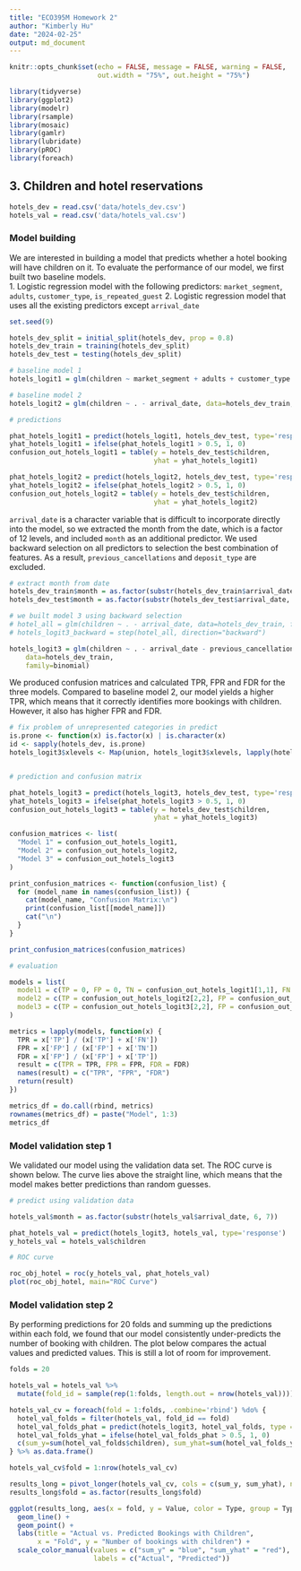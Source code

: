 ```yaml
---
title: "ECO395M Homework 2"
author: "Kimberly Hu"
date: "2024-02-25"
output: md_document
---
```


```r
knitr::opts_chunk$set(echo = FALSE, message = FALSE, warning = FALSE,
                      out.width = "75%", out.height = "75%")
```

```r
library(tidyverse)
library(ggplot2)
library(modelr)
library(rsample)
library(mosaic)
library(gamlr)
library(lubridate)
library(pROC)
library(foreach)

```


## 3. Children and hotel reservations

```r

hotels_dev = read.csv('data/hotels_dev.csv')
hotels_val = read.csv('data/hotels_val.csv')

```

### Model building

We are interested in building a model that predicts whether a hotel booking will have children on it. To evaluate the performance of our model, we first built two baseline models.  
1. Logistic regression model with the following predictors: `market_segment`, `adults`, `customer_type`, `is_repeated_guest`
2. Logistic regression model that uses all the existing predictors except `arrival_date`

```r

set.seed(9)

hotels_dev_split = initial_split(hotels_dev, prop = 0.8)
hotels_dev_train = training(hotels_dev_split)
hotels_dev_test = testing(hotels_dev_split)

# baseline model 1
hotels_logit1 = glm(children ~ market_segment + adults + customer_type + is_repeated_guest, data=hotels_dev_train, family=binomial)

# baseline model 2
hotels_logit2 = glm(children ~ . - arrival_date, data=hotels_dev_train, family=binomial)

# predictions

phat_hotels_logit1 = predict(hotels_logit1, hotels_dev_test, type='response')
yhat_hotels_logit1 = ifelse(phat_hotels_logit1 > 0.5, 1, 0)
confusion_out_hotels_logit1 = table(y = hotels_dev_test$children,
                                    yhat = yhat_hotels_logit1)

phat_hotels_logit2 = predict(hotels_logit2, hotels_dev_test, type='response')
yhat_hotels_logit2 = ifelse(phat_hotels_logit2 > 0.5, 1, 0)
confusion_out_hotels_logit2 = table(y = hotels_dev_test$children,
                                    yhat = yhat_hotels_logit2)

```

`arrival_date` is a character variable that is difficult to incorporate directly into the model, so we extracted the month from the date, which is a factor of 12 levels, and included `month` as an additional predictor. We used backward selection on all predictors to selection the best combination of features. As a result, `previous_cancellations` and `deposit_type` are excluded.  

```r

# extract month from date
hotels_dev_train$month = as.factor(substr(hotels_dev_train$arrival_date, 6, 7))
hotels_dev_test$month = as.factor(substr(hotels_dev_test$arrival_date, 6, 7))

# we built model 3 using backward selection
# hotel_all = glm(children ~ . - arrival_date, data=hotels_dev_train, family=binomial)
# hotels_logit3_backward = step(hotel_all, direction="backward")

hotels_logit3 = glm(children ~ . - arrival_date - previous_cancellations - deposit_type, 
    data=hotels_dev_train, 
    family=binomial)

```

We produced confusion matrices and calculated TPR, FPR and FDR for the three models. Compared to baseline model 2, our model yields a higher TPR, which means that it correctly identifies more bookings with children. However, it also has higher FPR and FDR. 


```r

# fix problem of unrepresented categories in predict
is.prone <- function(x) is.factor(x) | is.character(x)
id <- sapply(hotels_dev, is.prone)
hotels_logit3$xlevels <- Map(union, hotels_logit3$xlevels, lapply(hotels_dev[id], unique))


# prediction and confusion matrix

phat_hotels_logit3 = predict(hotels_logit3, hotels_dev_test, type='response')
yhat_hotels_logit3 = ifelse(phat_hotels_logit3 > 0.5, 1, 0)
confusion_out_hotels_logit3 = table(y = hotels_dev_test$children,
                                    yhat = yhat_hotels_logit3)

confusion_matrices <- list(
  "Model 1" = confusion_out_hotels_logit1,
  "Model 2" = confusion_out_hotels_logit2,
  "Model 3" = confusion_out_hotels_logit3
)

print_confusion_matrices <- function(confusion_list) {
  for (model_name in names(confusion_list)) {
    cat(model_name, "Confusion Matrix:\n")
    print(confusion_list[[model_name]])
    cat("\n")
  }
}

print_confusion_matrices(confusion_matrices)

```

```r

# evaluation

models = list(
  model1 = c(TP = 0, FP = 0, TN = confusion_out_hotels_logit1[1,1], FN = confusion_out_hotels_logit1[2,1]),
  model2 = c(TP = confusion_out_hotels_logit2[2,2], FP = confusion_out_hotels_logit2[1,2], TN = confusion_out_hotels_logit2[1,1], FN = confusion_out_hotels_logit2[2,1]),
  model3 = c(TP = confusion_out_hotels_logit3[2,2], FP = confusion_out_hotels_logit3[1,2], TN = confusion_out_hotels_logit3[1,1], FN = confusion_out_hotels_logit3[2,1])
)

metrics = lapply(models, function(x) {
  TPR = x['TP'] / (x['TP'] + x['FN'])
  FPR = x['FP'] / (x['FP'] + x['TN'])
  FDR = x['FP'] / (x['FP'] + x['TP'])
  result = c(TPR = TPR, FPR = FPR, FDR = FDR)
  names(result) = c("TPR", "FPR", "FDR")
  return(result)
})

metrics_df = do.call(rbind, metrics)
rownames(metrics_df) = paste("Model", 1:3)
metrics_df

```

### Model validation step 1

We validated our model using the validation data set. The ROC curve is shown below. The curve lies above the straight line, which means that the model makes better predictions than random guesses. 

```r

# predict using validation data

hotels_val$month = as.factor(substr(hotels_val$arrival_date, 6, 7))

phat_hotels_val = predict(hotels_logit3, hotels_val, type='response')
y_hotels_val = hotels_val$children

# ROC curve

roc_obj_hotel = roc(y_hotels_val, phat_hotels_val)
plot(roc_obj_hotel, main="ROC Curve")


```

### Model validation step 2

By performing predictions for 20 folds and summing up the predictions within each fold, we found that our model consistently under-predicts the number of booking with children. The plot below compares the actual values and predicted values. This is still a lot of room for improvement. 

```r

folds = 20

hotels_val = hotels_val %>%
  mutate(fold_id = sample(rep(1:folds, length.out = nrow(hotels_val))))

hotels_val_cv = foreach(fold = 1:folds, .combine='rbind') %do% {
  hotel_val_folds = filter(hotels_val, fold_id == fold)
  hotel_val_folds_phat = predict(hotels_logit3, hotel_val_folds, type = "response")
  hotel_val_folds_yhat = ifelse(hotel_val_folds_phat > 0.5, 1, 0)
  c(sum_y=sum(hotel_val_folds$children), sum_yhat=sum(hotel_val_folds_yhat))
} %>% as.data.frame()

hotels_val_cv$fold = 1:nrow(hotels_val_cv)

results_long = pivot_longer(hotels_val_cv, cols = c(sum_y, sum_yhat), names_to = "Type", values_to = "Value")
results_long$fold = as.factor(results_long$fold)

ggplot(results_long, aes(x = fold, y = Value, color = Type, group = Type)) +
  geom_line() +
  geom_point() +
  labs(title = "Actual vs. Predicted Bookings with Children",
       x = "Fold", y = "Number of bookings with children") +
  scale_color_manual(values = c("sum_y" = "blue", "sum_yhat" = "red"), 
                     labels = c("Actual", "Predicted"))


```



